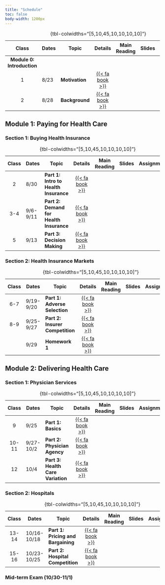 ```yaml
---
title: "Schedule"
toc: false
body-width: 1200px
---
```



| Class | Dates      | Topic                                       | Details | Main Reading | Slides | Assignment |
|:-----:|------------|---------------------------------------------|:-------:|:------------:|:------:|:----------:|
| **Module 0: Introduction**                                                                                |||||||
|  1    | 8/23       | **Motivation**                              | [{{< fa book >}}](/schedule/class-01.html) |
|  2    | 8/28       | **Background**                              | [{{< fa book >}}](/schedule/class-02.html) |
: {tbl-colwidths="\[5,10,45,10,10,10,10\]"}


## Module 1: Paying for Health Care

### Section 1: Buying Health Insurance

| Class | Dates      | Topic                                       | Details | Main Reading | Slides | Assignment |
|:-----:|------------|---------------------------------------------|:-------:|:------------:|:------:|:----------:|
|  2    | 8/30       | **Part 1: Intro to Health Insurance**       | [{{< fa book >}}](/schedule/class-02.html) |
|  3-4  | 9/6-9/11   | **Part 2: Demand for Health Insurance**     | [{{< fa book >}}](/schedule/class-03.html) |
|  5    | 9/13       | **Part 3: Decision Making**                 | [{{< fa book >}}](/schedule/class-04.html) |
: {tbl-colwidths="\[5,10,45,10,10,10,10\]"}


### Section 2: Health Insurance Markets

| Class| Dates          | Topic                | Details | Main Reading | Slides | Assignment |
|:---------:|-----------|-----------|:---------:|:---------:|:---------:|:---------:|
|  6-7 | 9/19-9/20  | **Part 1: Adverse Selection**        | [{{< fa book >}}](/schedule/class-02.html) |
|  8-9 | 9/25-9/27  | **Part 2: Insurer Competition**      | [{{< fa book >}}](/schedule/class-03.html) |
|      | 9/29       | **Homework 1**                       | [{{< fa book >}}](/schedule/class-03.html) |
: {tbl-colwidths="\[5,10,45,10,10,10,10\]"}

## Module 2: Delivering Health Care

### Section 1: Physician Services

| Class| Dates          | Topic                | Details | Main Reading | Slides | Assignment |
|:---------:|-----------|-----------|:---------:|:---------:|:---------:|:---------:|
|  9     | 9/25       | **Part 1: Basics**                | [{{< fa book >}}](/schedule/class-02.html) |
|  10-11 | 9/27-10/2  | **Part 2: Physician Agency**      | [{{< fa book >}}](/schedule/class-03.html) |
|  12    | 10/4       | **Part 3: Health Care Variation** | [{{< fa book >}}](/schedule/class-04.html) |
: {tbl-colwidths="\[5,10,45,10,10,10,10\]"}

### Section 2: Hospitals

| Class| Dates          | Topic                | Details | Main Reading | Slides | Assignment |
|:---------:|-----------|-----------|:---------:|:---------:|:---------:|:---------:|
|  13-14 | 10/16-10/18 | **Part 1: Pricing and Bargaining** | [{{< fa book >}}](/schedule/class-02.html) |
|  15-16 | 10/23-10/25 | **Part 2: Hospital Competition**   | [{{< fa book >}}](/schedule/class-03.html) |
: {tbl-colwidths="\[5,10,45,10,10,10,10\]"}

### Mid-term Exam (10/30-11/1)




